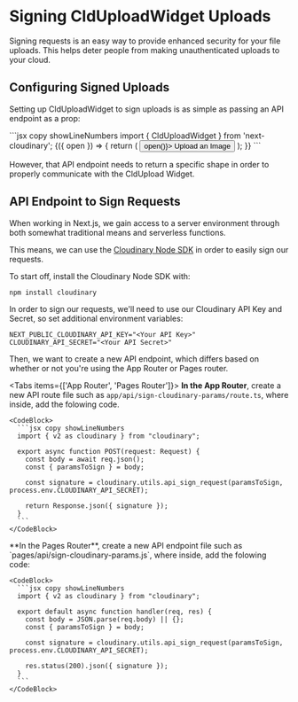

<Head>
  <title>CldUploadWidget Configuration - Next Cloudinary</title>
  <meta name="og:title" content="CldUploadWidget Configuration - Next Cloudinary" />
  <meta name="og:url" content={`https://next.cloudinary.dev/clduploadwidget/configuration`} />
</Head>

<OgImage
  title="CldUploadWidget Configuration"
  twitterTitle="CldUploadWidget Configuration"
/>

# Signing CldUploadWidget Uploads

Signing requests is an easy way to provide enhanced security for your file uploads. This helps
deter people from making unauthenticated uploads to your cloud.

## Configuring Signed Uploads

Setting up CldUploadWidget to sign uploads is as simple as passing an API endpoint as a prop:

<CodeBlock>
  ```jsx copy showLineNumbers
  import { CldUploadWidget } from 'next-cloudinary';

  <CldUploadWidget signatureEndpoint="<API Endpoint (ex: /api/sign-cloudinary-params)>">
    {({ open }) => {
      return (
        <button onClick={() => open()}>
          Upload an Image
        </button>
      );
    }}
  </CldUploadWidget>
  ```
</CodeBlock>

However, that API endpoint needs to return a specific shape in order to properly communicate
with the CldUpload Widget.

## API Endpoint to Sign Requests

When working in Next.js, we gain access to a server environment through both somewhat traditional means
and serverless functions.

This means, we can use the [Cloudinary Node SDK](https://cloudinary.com/documentation/node_integration)
in order to easily sign our requests.

To start off, install the Cloudinary Node SDK with:

```shell
npm install cloudinary
```

In order to sign our requests, we'll need to use our Cloudinary API Key and Secret, so set additional
environment variables:

```
NEXT_PUBLIC_CLOUDINARY_API_KEY="<Your API Key>"
CLOUDINARY_API_SECRET="<Your API Secret>"
``` 

Then, we want to create a new API endpoint, which differs based on whether or not you're using
the App Router or Pages router.

<Tabs items={['App Router', 'Pages Router']}>
  <Tab>
    **In the App Router**, create a new API route file such as `app/api/sign-cloudinary-params/route.ts`, where
    inside, add the folowing code.

    <CodeBlock>
      ```jsx copy showLineNumbers
      import { v2 as cloudinary } from "cloudinary";

      export async function POST(request: Request) {
        const body = await req.json();
        const { paramsToSign } = body;

        const signature = cloudinary.utils.api_sign_request(paramsToSign, process.env.CLOUDINARY_API_SECRET);
        
        return Response.json({ signature });
      }
      ```
    </CodeBlock>
  </Tab>
  <Tab>
    **In the Pages Router**, create a new API endpoint file such as `pages/api/sign-cloudinary-params.js`, where
    inside, add the folowing code:

    <CodeBlock>
      ```jsx copy showLineNumbers
      import { v2 as cloudinary } from "cloudinary";

      export default async function handler(req, res) {
        const body = JSON.parse(req.body) || {};
        const { paramsToSign } = body;

        const signature = cloudinary.utils.api_sign_request(paramsToSign, process.env.CLOUDINARY_API_SECRET);

        res.status(200).json({ signature });
      }
      ```
    </CodeBlock>

  </Tab>
</Tabs>